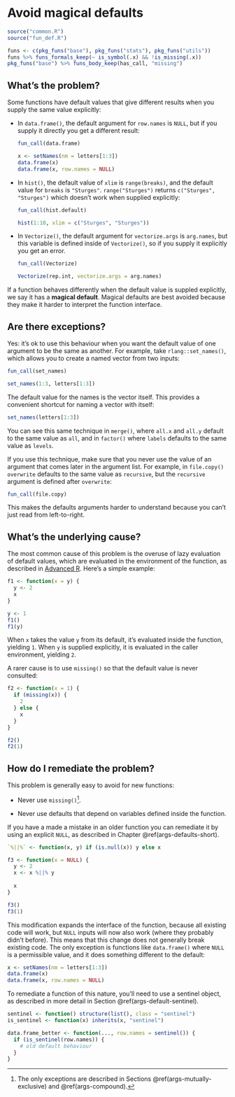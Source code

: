 # Avoid magical defaults {#args-magical-defaults}

```r
source("common.R")
source("fun_def.R")
```

```r
funs <- c(pkg_funs("base"), pkg_funs("stats"), pkg_funs("utils"))
funs %>% funs_formals_keep(~ is_symbol(.x) && !is_missing(.x))
pkg_funs("base") %>% funs_body_keep(has_call, "missing")
```

## What's the problem?

Some functions have default values that give different results when you supply the same value explicitly:

*   In `data.frame()`, the default argument for `row.names` is `NULL`, but
    if you supply it directly you get a different result:

    ```r
    fun_call(data.frame)
    
    x <- setNames(nm = letters[1:3])
    data.frame(x)
    data.frame(x, row.names = NULL)
    ```
    
*   In `hist()`, the default value of `xlim` is `range(breaks)`, and the
    default value for `breaks` is `"Sturges"`. `range("Sturges")` returns 
    `c("Sturges", "Sturges")` which doesn't work when supplied explicitly:
    
    ```r
    fun_call(hist.default)
    
    hist(1:10, xlim = c("Sturges", "Sturges"))
    ```

*   In `Vectorize()`, the default argument for `vectorize.args` is `arg.names`, 
    but this variable is defined inside of `Vectorize()`, so if you supply it
    explicitly you get an error.

    ```r
    fun_call(Vectorize)
    
    Vectorize(rep.int, vectorize.args = arg.names)
    ```

If a function behaves differently when the default value is suppled explicitly, we say it has a __magical default__. Magical defaults are best avoided because they make it harder to interpret the function interface.

## Are there exceptions?

Yes: it's ok to use this behaviour when you want the default value of one argument to be the same as another. For example, take `rlang::set_names()`, which allows you to create a named vector from two inputs:

```r
fun_call(set_names)

set_names(1:3, letters[1:3])
```

The default value for the names is the vector itself. This provides a convenient shortcut for naming a vector with itself:

```r
set_names(letters[1:3])
```

You can see this same technique in `merge()`, where `all.x` and `all.y` default to the same value as `all`, and in `factor()` where `labels` defaults to the same value as `levels`.

If you use this technique, make sure that you never use the value of an argument that comes later in the argument list. For example, in `file.copy()` `overwrite` defaults to the same value as `recursive`, but the `recursive` argument is defined after `overwrite`:

```r
fun_call(file.copy)
```

This makes the defaults arguments harder to understand because you can't just read from left-to-right.

## What's the underlying cause?

The most common cause of this problem is the overuse of lazy evaluation of default values, which are evaluated in the environment of the function, as described in [Advanced R](https://adv-r.hadley.nz/functions.html#default-arguments). Here's a simple example:

```r
f1 <- function(x = y) {
  y <- 2
  x
}

y <- 1
f1()
f1(y)
```

When `x` takes the value `y` from its default, it's evaluated inside the function, yielding `1`. When `y` is supplied explicitly, it is evaluated in the caller environment, yielding `2`.

A rarer cause is to use `missing()` so that the default value is never consulted:

```r
f2 <- function(x = 1) {
  if (missing(x)) {
    2
  } else {
    x
  }
}

f2()
f2(1)
```

## How do I remediate the problem?

This problem is generally easy to avoid for new functions:

* Never use `missing()`[^missing-exceptions].
  
* Never use defaults that depend on variables defined inside the function.

[^missing-exceptions]: The only exceptions are described in Sections \@ref(args-mutually-exclusive) and \@ref(args-compound).

If you have a made a mistake in an older function you can remediate it by using an explicit `NULL`, as described in Chapter \@ref(args-defaults-short).

```r
`%||%` <- function(x, y) if (is.null(x)) y else x

f3 <- function(x = NULL) {
  y <- 2
  x <- x %||% y
  
  x
}

f3()
f3(1)
```

This modification expands the interface of the function, because all existing code will work, but `NULL` inputs will now also work (where they probably didn't before). This means that this change does not generally break existing code. The only exception is functions like `data.frame()` where `NULL` is a permissible value, and it does something different to the default:

```r
x <- setNames(nm = letters[1:3])
data.frame(x)
data.frame(x, row.names = NULL)
```

To remediate a function of this nature, you'll need to use a sentinel object, as described in more detail in Section \@ref(args-default-sentinel).

```r
sentinel <- function() structure(list(), class = "sentinel")
is_sentinel <- function(x) inherits(x, "sentinel")

data.frame_better <- function(..., row.names = sentinel()) {
  if (is_sentinel(row.names)) {
    # old default behaviour
  }
}
```
